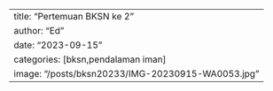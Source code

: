 ---
title: "Pertemuan BKSN ke 2"
author: "Ed"
date: "2023-09-15"
categories: [bksn,pendalaman iman]
image: "/posts/bksn20233/IMG-20230915-WA0053.jpg"
---